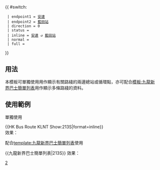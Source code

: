 {{ #switch: {{{format|}}}
  | endpoint1 = [[安達邨|安達]]
  | endpoint2 = [[藍田站 (香港)|藍田站]]
  | direction = 0
  | status = {{HK Bus Status|M}}
  | inline = [[安達邨|安達]] ↺ [[藍田站 (香港)|藍田站]]
  | normal =
  | full =
}}<noinclude>
==用法==
本模板可單獨使用用作顯示有關路綫的兩邊總站或循環點，亦可配合[[模板:九龍新界巴士簡單列表]]用作顯示多條路綫的資料。

==使用範例==
;單獨使用
<nowiki>{{HK Bus Route KLNT Show:213S|format=inline}}</nowiki><br>
效果：{{HK Bus Route KLNT Show:213S|format=inline}}

;配合[[template:九龍新界巴士簡單列表]]使用
<nowiki>{{九龍新界巴士簡單列表|213S}}</nowiki>
效果：{{九龍新界巴士簡單列表|213S}}
[[Category:九龍巴士路線模板|2]]</noinclude>